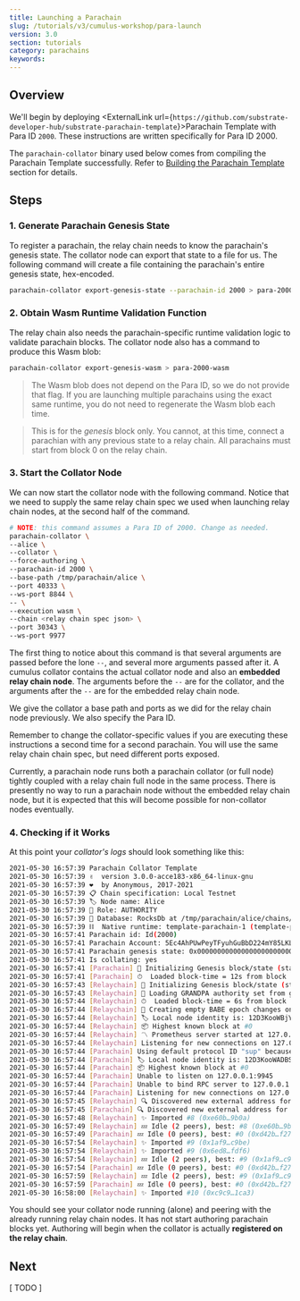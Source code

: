 ```yaml
---
title: Launching a Parachain
slug: /tutorials/v3/cumulus-workshop/para-launch
version: 3.0 
section: tutorials
category: parachains
keywords:
---
```


## Overview

We'll begin by deploying <ExternalLink url={`https://github.com/substrate-developer-hub/substrate-parachain-template`}>Parachain Template </ExternalLink>
with Para ID `2000`. These instructions are written specifically for Para ID 2000.

The `parachain-collator` binary used below comes from compiling the Parachain Template successfully.
Refer to [Building the Parachain Template](en/1-prep/1-compiling?id=building-the-parachain-template)
section for details.

## Steps 
### 1. Generate Parachain Genesis State

To register a parachain, the relay chain needs to know the parachain's genesis state. The collator
node can export that state to a file for us. The following command will create a file containing the
parachain's entire genesis state, hex-encoded.

```bash
parachain-collator export-genesis-state --parachain-id 2000 > para-2000-genesis
```

### 2. Obtain Wasm Runtime Validation Function

The relay chain also needs the parachain-specific runtime validation logic to validate
parachain blocks. The collator node also has a command to produce this Wasm blob:

```bash
parachain-collator export-genesis-wasm > para-2000-wasm
```

> The Wasm blob does not depend on the Para ID, so we do not provide that flag. If you are
> launching multiple parachains using the exact same runtime, you do not need to regenerate the Wasm
> blob each time.

> This is for the _genesis_ block only. You cannot, at this time, connect a parachian with any
> previous state to a relay chain. All parachains must start from block 0 on the relay chain.

### 3. Start the Collator Node

We can now start the collator node with the following command. Notice that we need to supply the same
relay chain spec we used when launching relay chain nodes, at the second half of the command.

```bash
# NOTE: this command assumes a Para ID of 2000. Change as needed.
parachain-collator \
--alice \
--collator \
--force-authoring \
--parachain-id 2000 \
--base-path /tmp/parachain/alice \
--port 40333 \
--ws-port 8844 \
-- \
--execution wasm \
--chain <relay chain spec json> \
--port 30343 \
--ws-port 9977
```

The first thing to notice about this command is that several arguments are passed before the lone
`--`, and several more arguments passed after it. A cumulus collator contains the actual
collator node and also an **embedded relay chain node**. The arguments before the `--` are for the
collator, and the arguments after the `--` are for the embedded relay chain node.

We give the collator a base path and ports as we did for the relay chain node previously. We also
specify the Para ID.

Remember to change the collator-specific values if you are executing these instructions a second
time for a second parachain. You will use the same relay chain chain spec, but need different ports
exposed.

Currently, a parachain node runs both a parachain collator (or full node) tightly coupled with a relay chain full node in the same process.
There is presently no way to run a parachain node without the embedded relay chain node, but it is expected
that this will become possible for non-collator nodes eventually.

### 4. Checking if it Works

At this point your _collator's logs_ should look something like this:

```bash
2021-05-30 16:57:39 Parachain Collator Template
2021-05-30 16:57:39 ✌️  version 3.0.0-acce183-x86_64-linux-gnu
2021-05-30 16:57:39 ❤️  by Anonymous, 2017-2021
2021-05-30 16:57:39 📋 Chain specification: Local Testnet
2021-05-30 16:57:39 🏷 Node name: Alice
2021-05-30 16:57:39 👤 Role: AUTHORITY
2021-05-30 16:57:39 💾 Database: RocksDb at /tmp/parachain/alice/chains/local_testnet/db
2021-05-30 16:57:39 ⛓  Native runtime: template-parachain-1 (template-parachain-0.tx1.au1)
2021-05-30 16:57:41 Parachain id: Id(2000)
2021-05-30 16:57:41 Parachain Account: 5Ec4AhPUwPeyTFyuhGuBbD224mY85LKLMSqSSo33JYWCazU4
2021-05-30 16:57:41 Parachain genesis state: 0x0000000000000000000000000000000000000000000000000000000000000000000a96f42b5cb798190e5f679bb16970905087a9a9fc612fb5ca6b982b85783c0d03170a2e7597b7b7e3d84c05391d139a62b157e78786d8c082f29dcf4c11131400
2021-05-30 16:57:41 Is collating: yes
2021-05-30 16:57:41 [Parachain] 🔨 Initializing Genesis block/state (state: 0x0a96…3c0d, header-hash: 0xd42b…f271)
2021-05-30 16:57:41 [Parachain] ⏱  Loaded block-time = 12s from block 0xd42bb78354bc21770e3f0930ed45c7377558d2d8e81ca4d457e573128aabf271
2021-05-30 16:57:43 [Relaychain] 🔨 Initializing Genesis block/state (state: 0xace1…1b62, header-hash: 0xfa68…cf58)
2021-05-30 16:57:43 [Relaychain] 👴 Loading GRANDPA authority set from genesis on what appears to be first startup.
2021-05-30 16:57:44 [Relaychain] ⏱  Loaded block-time = 6s from block 0xfa68f5abd2a80394b87c9bd07e0f4eee781b8c696d0a22c8e5ba38ae10e1cf58
2021-05-30 16:57:44 [Relaychain] 👶 Creating empty BABE epoch changes on what appears to be first startup.
2021-05-30 16:57:44 [Relaychain] 🏷 Local node identity is: 12D3KooWBjYK2W4dsBfsrFA9tZCStb5ogPb6STQqi2AK9awXfXyG
2021-05-30 16:57:44 [Relaychain] 📦 Highest known block at #0
2021-05-30 16:57:44 [Relaychain] 〽️ Prometheus server started at 127.0.0.1:9616
2021-05-30 16:57:44 [Relaychain] Listening for new connections on 127.0.0.1:9945.
2021-05-30 16:57:44 [Parachain] Using default protocol ID "sup" because none is configured in the chain specs
2021-05-30 16:57:44 [Parachain] 🏷 Local node identity is: 12D3KooWADBSC58of6ng2M29YTDkmWCGehHoUZhsy9LGkHgYscBw
2021-05-30 16:57:44 [Parachain] 📦 Highest known block at #0
2021-05-30 16:57:44 [Parachain] Unable to listen on 127.0.0.1:9945
2021-05-30 16:57:44 [Parachain] Unable to bind RPC server to 127.0.0.1:9945. Trying random port.
2021-05-30 16:57:44 [Parachain] Listening for new connections on 127.0.0.1:45141.
2021-05-30 16:57:45 [Relaychain] 🔍 Discovered new external address for our node: /ip4/192.168.42.204/tcp/30334/ws/p2p/12D3KooWBjYK2W4dsBfsrFA9tZCStb5ogPb6STQqi2AK9awXfXyG
2021-05-30 16:57:45 [Parachain] 🔍 Discovered new external address for our node: /ip4/192.168.42.204/tcp/30333/p2p/12D3KooWADBSC58of6ng2M29YTDkmWCGehHoUZhsy9LGkHgYscBw
2021-05-30 16:57:48 [Relaychain] ✨ Imported #8 (0xe60b…9b0a)
2021-05-30 16:57:49 [Relaychain] 💤 Idle (2 peers), best: #8 (0xe60b…9b0a), finalized #5 (0x1e6f…567c), ⬇ 4.5kiB/s ⬆ 2.2kiB/s
2021-05-30 16:57:49 [Parachain] 💤 Idle (0 peers), best: #0 (0xd42b…f271), finalized #0 (0xd42b…f271), ⬇ 2.0kiB/s ⬆ 1.7kiB/s
2021-05-30 16:57:54 [Relaychain] ✨ Imported #9 (0x1af9…c9be)
2021-05-30 16:57:54 [Relaychain] ✨ Imported #9 (0x6ed8…fdf6)
2021-05-30 16:57:54 [Relaychain] 💤 Idle (2 peers), best: #9 (0x1af9…c9be), finalized #6 (0x3319…69a2), ⬇ 1.8kiB/s ⬆ 0.5kiB/s
2021-05-30 16:57:54 [Parachain] 💤 Idle (0 peers), best: #0 (0xd42b…f271), finalized #0 (0xd42b…f271), ⬇ 0.2kiB/s ⬆ 0.2kiB/s
2021-05-30 16:57:59 [Relaychain] 💤 Idle (2 peers), best: #9 (0x1af9…c9be), finalized #7 (0x5b50…1e5b), ⬇ 0.6kiB/s ⬆ 0.4kiB/s
2021-05-30 16:57:59 [Parachain] 💤 Idle (0 peers), best: #0 (0xd42b…f271), finalized #0 (0xd42b…f271), ⬇ 0 ⬆ 0
2021-05-30 16:58:00 [Relaychain] ✨ Imported #10 (0xc9c9…1ca3)
```

You should see your collator node running (alone) and peering with the already
running relay chain nodes. It has not start authoring parachain blocks yet.
Authoring will begin when the collator is actually **registered on the relay chain**.

## Next
[ TODO ]